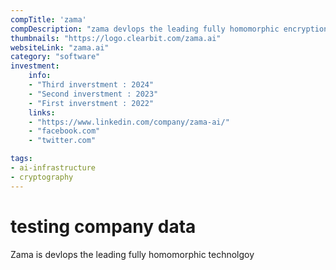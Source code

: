 ---
compTitle: 'zama'
compDescription: "zama devlops the leading fully homomorphic encryption open source library, concrete, bringing a fullt end to end encrypted future"
thumbnails: "https://logo.clearbit.com/zama.ai"
websiteLink: "zama.ai"
category: "software"
investment:
    info: 
    - "Third inverstment : 2024"
    - "Second inverstment : 2023"
    - "First inverstment : 2022"
    links:
    - "https://www.linkedin.com/company/zama-ai/"
    - "facebook.com"
    - "twitter.com"

tags:
- ai-infrastructure
- cryptography
---

# testing company data

Zama is devlops the leading fully homomorphic technolgoy 
